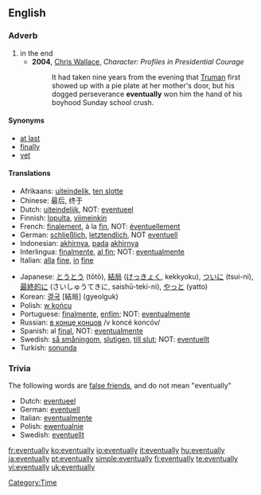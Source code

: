 ==English==

===Adverb===
{{en-adv|-}}

# in the end
#*'''2004''', [[w: Chris Wallace (journalist)|Chris Wallace]], ''Character:  Profiles in Presidential Courage''
#*:It had taken nine years from the evening that [[w:Harry Truman|Truman]] first showed up with a pie plate at her mother's door, but his dogged perseverance '''eventually''' won him the hand of his boyhood Sunday school crush.

====Synonyms====
*[[at last]]
*[[finally]]
*[[yet]]

====Translations====
{{top}}
*Afrikaans: [[uiteindelik]], [[ten slotte]]
*Chinese: 最后, 终于
*Dutch: [[uiteindelijk]], NOT: [[eventueel]]
*Finnish: [[lopulta]], [[viimeinkin]]
*French: [[finalement]], à la [[fin]], NOT: [[éventuellement]]
*German: [[schließlich]], [[letztendlich]], NOT [[eventuell]]
*Indonesian: [[akhirnya]], [[pada]] [[akhirnya]]
*Interlingua: [[finalmente]], [[al fin]]; NOT: [[eventualmente]]
*Italian: [[alla]] [[fine]], [[in]] [[fine]]
{{mid}}
*Japanese: [[とうとう]] (tōtō), [[結局]] ([[けっきょく]], kekkyoku), [[ついに]] (tsui-ni), [[最終的に]] (さいしゅうてきに, saishū-teki-ni), [[やっと]] (yatto)
*Korean: [[결국]] [結局] (gyeolguk)
*Polish: [[w końcu]]
*Portuguese: [[finalmente]], [[enfim]]; NOT: [[eventualmente]]
*Russian: [[в конце концов]] /v koncé koncóv/ 
*Spanish: al [[final]], NOT: [[eventualmente]]
*Swedish: [[så småningom]], [[slutigen]], [[till slut]]; NOT: [[eventuellt]]
*Turkish: [[sonunda]]
{{bottom}}

===Trivia===
The following words are [[false friend]]s, and do not mean "eventually"
*Dutch: [[eventueel]]
*German: [[eventuell]]
*Italian: [[eventualmente]]
*Polish: [[ewentualnie]]
*Swedish: [[eventuellt]]

[[Category:Time]]

[[fr:eventually]]
[[ko:eventually]]
[[io:eventually]]
[[it:eventually]]
[[hu:eventually]]
[[ja:eventually]]
[[pt:eventually]]
[[simple:eventually]]
[[fi:eventually]]
[[te:eventually]]
[[vi:eventually]]
[[uk:eventually]]
